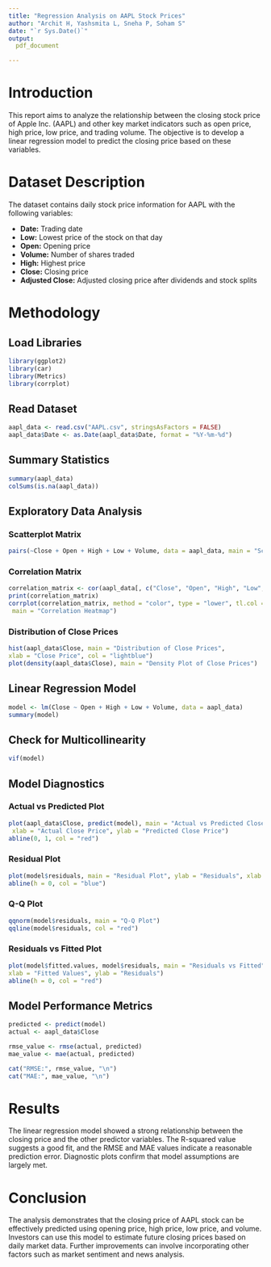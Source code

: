 ```yaml
---
title: "Regression Analysis on AAPL Stock Prices"
author: "Archit H, Yashsmita L, Sneha P, Soham S"
date: "`r Sys.Date()`"
output: 
  pdf_document

---
```


# Introduction
This report aims to analyze the relationship between the closing stock price of Apple Inc. (AAPL) and other key market indicators such as open price, high price, low price, and trading volume. The objective is to develop a linear regression model to predict the closing price based on these variables.

# Dataset Description
The dataset contains daily stock price information for AAPL with the following variables:

- **Date:** Trading date
- **Low:** Lowest price of the stock on that day
- **Open:** Opening price
- **Volume:** Number of shares traded
- **High:** Highest price
- **Close:** Closing price
- **Adjusted Close:** Adjusted closing price after dividends and stock splits

# Methodology

## Load Libraries
```r
library(ggplot2)
library(car)
library(Metrics)
library(corrplot)
```

## Read Dataset
```r
aapl_data <- read.csv("AAPL.csv", stringsAsFactors = FALSE)
aapl_data$Date <- as.Date(aapl_data$Date, format = "%Y-%m-%d")
```

## Summary Statistics
```r
summary(aapl_data)
colSums(is.na(aapl_data))
```

## Exploratory Data Analysis

### Scatterplot Matrix
```r
pairs(~Close + Open + High + Low + Volume, data = aapl_data, main = "Scatterplot Matrix")
```

### Correlation Matrix
```r
correlation_matrix <- cor(aapl_data[, c("Close", "Open", "High", "Low", "Volume")])
print(correlation_matrix)
corrplot(correlation_matrix, method = "color", type = "lower", tl.col = "black",
 main = "Correlation Heatmap")
```

### Distribution of Close Prices
```r
hist(aapl_data$Close, main = "Distribution of Close Prices", 
xlab = "Close Price", col = "lightblue")
plot(density(aapl_data$Close), main = "Density Plot of Close Prices")
```

## Linear Regression Model
```r
model <- lm(Close ~ Open + High + Low + Volume, data = aapl_data)
summary(model)
```

## Check for Multicollinearity
```r
vif(model)
```

## Model Diagnostics

### Actual vs Predicted Plot
```r
plot(aapl_data$Close, predict(model), main = "Actual vs Predicted Close Price",
 xlab = "Actual Close Price", ylab = "Predicted Close Price")
abline(0, 1, col = "red")
```

### Residual Plot
```r
plot(model$residuals, main = "Residual Plot", ylab = "Residuals", xlab = "Index")
abline(h = 0, col = "blue")
```

### Q-Q Plot
```r
qqnorm(model$residuals, main = "Q-Q Plot")
qqline(model$residuals, col = "red")
```

### Residuals vs Fitted Plot
```r
plot(model$fitted.values, model$residuals, main = "Residuals vs Fitted", 
xlab = "Fitted Values", ylab = "Residuals")
abline(h = 0, col = "red")
```

## Model Performance Metrics
```r
predicted <- predict(model)
actual <- aapl_data$Close

rmse_value <- rmse(actual, predicted)
mae_value <- mae(actual, predicted)

cat("RMSE:", rmse_value, "\n")
cat("MAE:", mae_value, "\n")
```

# Results
The linear regression model showed a strong relationship between the closing price and the other predictor variables. The R-squared value suggests a good fit, and the RMSE and MAE values indicate a reasonable prediction error. Diagnostic plots confirm that model assumptions are largely met.

# Conclusion
The analysis demonstrates that the closing price of AAPL stock can be effectively predicted using opening price, high price, low price, and volume. Investors can use this model to estimate future closing prices based on daily market data. Further improvements can involve incorporating other factors such as market sentiment and news analysis.

